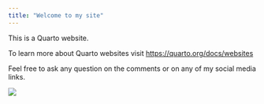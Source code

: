```yaml
---
title: "Welcome to my site"
---
```


This is a Quarto website.

To learn more about Quarto websites visit <https://quarto.org/docs/websites>

Feel free to ask any question on the comments or on any of my social media links.

![](imgs/random/gato.jpg)
